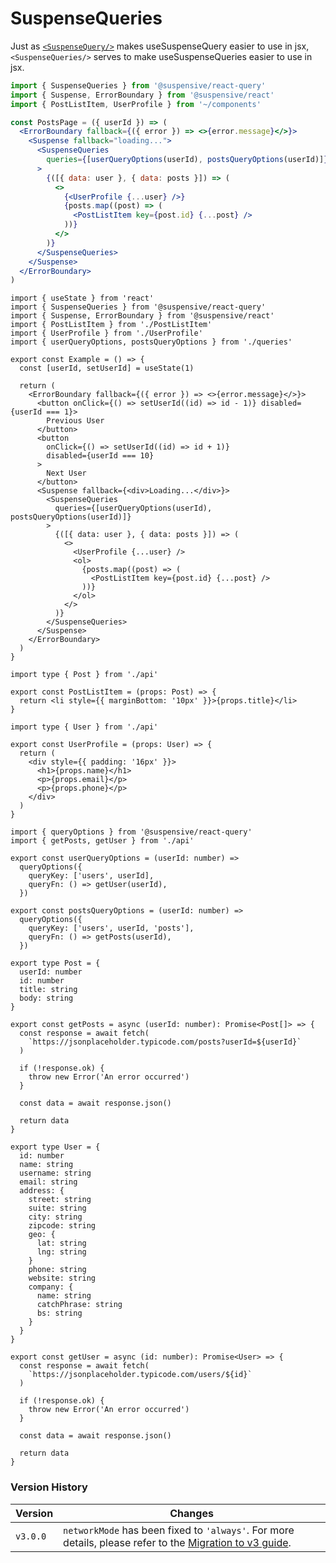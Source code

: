 
# SuspenseQueries

Just as [`<SuspenseQuery/>`](/docs/react-query/SuspenseQuery) makes useSuspenseQuery easier to use in jsx, `<SuspenseQueries/>` serves to make useSuspenseQueries easier to use in jsx.

```jsx /SuspenseQueries/
import { SuspenseQueries } from '@suspensive/react-query'
import { Suspense, ErrorBoundary } from '@suspensive/react'
import { PostListItem, UserProfile } from '~/components'

const PostsPage = ({ userId }) => (
  <ErrorBoundary fallback={({ error }) => <>{error.message}</>}>
    <Suspense fallback="loading...">
      <SuspenseQueries
        queries={[userQueryOptions(userId), postsQueryOptions(userId)]}
      >
        {([{ data: user }, { data: posts }]) => (
          <>
            {<UserProfile {...user} />}
            {posts.map((post) => (
              <PostListItem key={post.id} {...post} />
            ))}
          </>
        )}
      </SuspenseQueries>
    </Suspense>
  </ErrorBoundary>
)
```

<Sandpack>

```tsx Example.tsx active
import { useState } from 'react'
import { SuspenseQueries } from '@suspensive/react-query'
import { Suspense, ErrorBoundary } from '@suspensive/react'
import { PostListItem } from './PostListItem'
import { UserProfile } from './UserProfile'
import { userQueryOptions, postsQueryOptions } from './queries'

export const Example = () => {
  const [userId, setUserId] = useState(1)

  return (
    <ErrorBoundary fallback={({ error }) => <>{error.message}</>}>
      <button onClick={() => setUserId((id) => id - 1)} disabled={userId === 1}>
        Previous User
      </button>
      <button
        onClick={() => setUserId((id) => id + 1)}
        disabled={userId === 10}
      >
        Next User
      </button>
      <Suspense fallback={<div>Loading...</div>}>
        <SuspenseQueries
          queries={[userQueryOptions(userId), postsQueryOptions(userId)]}
        >
          {([{ data: user }, { data: posts }]) => (
            <>
              <UserProfile {...user} />
              <ol>
                {posts.map((post) => (
                  <PostListItem key={post.id} {...post} />
                ))}
              </ol>
            </>
          )}
        </SuspenseQueries>
      </Suspense>
    </ErrorBoundary>
  )
}
```

```tsx PostListItem.tsx
import type { Post } from './api'

export const PostListItem = (props: Post) => {
  return <li style={{ marginBottom: '10px' }}>{props.title}</li>
}
```

```tsx UserProfile.tsx
import type { User } from './api'

export const UserProfile = (props: User) => {
  return (
    <div style={{ padding: '16px' }}>
      <h1>{props.name}</h1>
      <p>{props.email}</p>
      <p>{props.phone}</p>
    </div>
  )
}
```

```tsx queries.ts
import { queryOptions } from '@suspensive/react-query'
import { getPosts, getUser } from './api'

export const userQueryOptions = (userId: number) =>
  queryOptions({
    queryKey: ['users', userId],
    queryFn: () => getUser(userId),
  })

export const postsQueryOptions = (userId: number) =>
  queryOptions({
    queryKey: ['users', userId, 'posts'],
    queryFn: () => getPosts(userId),
  })
```

```tsx api.ts
export type Post = {
  userId: number
  id: number
  title: string
  body: string
}

export const getPosts = async (userId: number): Promise<Post[]> => {
  const response = await fetch(
    `https://jsonplaceholder.typicode.com/posts?userId=${userId}`
  )

  if (!response.ok) {
    throw new Error('An error occurred')
  }

  const data = await response.json()

  return data
}

export type User = {
  id: number
  name: string
  username: string
  email: string
  address: {
    street: string
    suite: string
    city: string
    zipcode: string
    geo: {
      lat: string
      lng: string
    }
    phone: string
    website: string
    company: {
      name: string
      catchPhrase: string
      bs: string
    }
  }
}

export const getUser = async (id: number): Promise<User> => {
  const response = await fetch(
    `https://jsonplaceholder.typicode.com/users/${id}`
  )

  if (!response.ok) {
    throw new Error('An error occurred')
  }

  const data = await response.json()

  return data
}
```

</Sandpack>

### Version History

| Version  | Changes                                                                                                                         |
| -------- | ------------------------------------------------------------------------------------------------------------------------------- |
| `v3.0.0` | `networkMode` has been fixed to `'always'`. For more details, please refer to the [Migration to v3 guide](./migrate-to-v3.mdx). |
